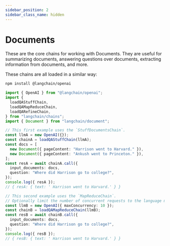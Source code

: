 ```yaml
---
sidebar_position: 2
sidebar_class_name: hidden
---
```


# Documents

These are the core chains for working with Documents. They are useful for summarizing documents, answering questions over documents, extracting information from documents, and more.

These chains are all loaded in a similar way:


<IntegrationInstallTooltip></IntegrationInstallTooltip>

```bash npm2yarn
npm install @langchain/openai
```

```typescript
import { OpenAI } from "@langchain/openai";
import {
  loadQAStuffChain,
  loadQAMapReduceChain,
  loadQARefineChain,
} from "langchain/chains";
import { Document } from "langchain/document";

// This first example uses the `StuffDocumentsChain`.
const llmA = new OpenAI({});
const chainA = loadQAStuffChain(llmA);
const docs = [
  new Document({ pageContent: "Harrison went to Harvard." }),
  new Document({ pageContent: "Ankush went to Princeton." }),
];
const resA = await chainA.call({
  input_documents: docs,
  question: "Where did Harrison go to college?",
});
console.log({ resA });
// { resA: { text: ' Harrison went to Harvard.' } }

// This second example uses the `MapReduceChain`.
// Optionally limit the number of concurrent requests to the language model.
const llmB = new OpenAI({ maxConcurrency: 10 });
const chainB = loadQAMapReduceChain(llmB);
const resB = await chainB.call({
  input_documents: docs,
  question: "Where did Harrison go to college?",
});
console.log({ resB });
// { resB: { text: ' Harrison went to Harvard.' } }
```


<DocCardList />

